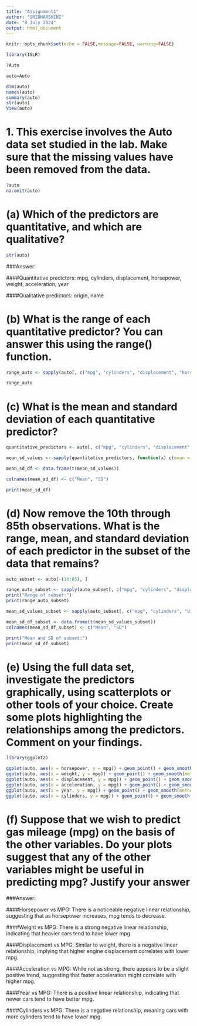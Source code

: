---
title: "Assignment1"
author: "SRIDHARSHINI"
date: "8 July 2024"
output: html_document
---

```{r setup, include=FALSE}
knitr::opts_chunk$set(echo = FALSE,message=FALSE, warning=FALSE)
```



```{r}
library(ISLR)
```
```{r}
?Auto
```
```{r}
auto=Auto
```
```{r}
dim(auto)
names(auto)
summary(auto)
str(auto)
View(auto)
```
# 1.	This exercise involves the Auto data set studied in the lab. Make sure that the missing values have been removed from the data.
```{r}
?auto
na.omit(auto)
```

# (a) Which of the predictors are quantitative, and which are qualitative?

```{r}
str(auto)
```

###Answer:

####Quantitative predictors: mpg, cylinders, displacement, horsepower, weight, acceleration, year

####Qualitative predictors: origin, name


# (b) What is the range of each quantitative predictor? You can answer this using the range() function. 

```{r}
range_auto <- sapply(auto[, c("mpg", "cylinders", "displacement", "horsepower", "weight", "acceleration", "year")], range)

range_auto

```


# (c) What is the mean and standard deviation of each quantitative predictor? 

```{r}

quantitative_predictors <- auto[, c("mpg", "cylinders", "displacement", "horsepower", "weight", "acceleration", "year")]

mean_sd_values <- sapply(quantitative_predictors, function(x) c(mean = mean(x, na.rm = TRUE), sd = sd(x, na.rm = TRUE)))

mean_sd_df <- data.frame(t(mean_sd_values))

colnames(mean_sd_df) <- c("Mean", "SD")

print(mean_sd_df)

```



# (d)	 Now remove the 10th through 85th observations. What is the range, mean, and standard deviation of each predictor in the subset of the data that remains? 

```{r}

auto_subset <- auto[-(10:85), ]

range_auto_subset <- sapply(auto_subset[, c("mpg", "cylinders", "displacement", "horsepower", "weight", "acceleration", "year")], range)
print("Range of subset:")
print(range_auto_subset)

mean_sd_values_subset <- sapply(auto_subset[, c("mpg", "cylinders", "displacement", "horsepower", "weight", "acceleration", "year")], function(x) c(mean = mean(x, na.rm = TRUE), sd = sd(x, na.rm = TRUE)))

mean_sd_df_subset <- data.frame(t(mean_sd_values_subset))
colnames(mean_sd_df_subset) <- c("Mean", "SD")

print("Mean and SD of subset:")
print(mean_sd_df_subset)
```

# (e)	Using the full data set, investigate the predictors graphically, using scatterplots or other tools of your choice. Create some plots highlighting the relationships among the predictors. Comment on your findings.

```{r}

library(ggplot2)
```
```{r}

ggplot(auto, aes(x = horsepower, y = mpg)) + geom_point() + geom_smooth(method = "lm", se = FALSE) + ggtitle("MPG vs Horsepower")
ggplot(auto, aes(x = weight, y = mpg)) + geom_point() + geom_smooth(method = "lm", se = FALSE) + ggtitle("MPG vs Weight")
ggplot(auto, aes(x = displacement, y = mpg)) + geom_point() + geom_smooth(method = "lm", se = FALSE) + ggtitle("MPG vs Displacement")
ggplot(auto, aes(x = acceleration, y = mpg)) + geom_point() + geom_smooth(method = "lm", se = FALSE) + ggtitle("MPG vs Acceleration")
ggplot(auto, aes(x = year, y = mpg)) + geom_point() + geom_smooth(method = "lm", se = FALSE) + ggtitle("MPG vs Year")
ggplot(auto, aes(x = cylinders, y = mpg)) + geom_point() + geom_smooth(method = "lm", se = FALSE) + ggtitle("MPG vs Cylinders")

```


# (f) Suppose that we wish to predict gas mileage (mpg) on the basis of the other variables. Do your plots suggest that any of the other variables might be useful in predicting mpg? Justify your answer

###Answer:


####Horsepower vs MPG: There is a noticeable negative linear relationship, suggesting that as horsepower increases, mpg tends to decrease.

####Weight vs MPG: There is a strong negative linear relationship, indicating that heavier cars tend to have lower mpg.

####Displacement vs MPG: Similar to weight, there is a negative linear relationship, implying that higher engine displacement correlates with lower mpg.

####Acceleration vs MPG: While not as strong, there appears to be a slight positive trend, suggesting that faster acceleration might correlate with higher mpg.

####Year vs MPG: There is a positive linear relationship, indicating that newer cars tend to have better mpg.

####Cylinders vs MPG: There is a negative relationship, meaning cars with more cylinders tend to have lower mpg.


